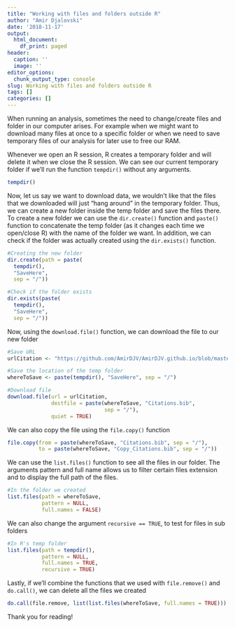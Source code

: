 ```yaml
---
title: "Working with files and folders outside R"
author: "Amir Djalovski"
date: '2018-11-17'
output:
  html_document:
    df_print: paged
header:
  caption: ''
  image: ''
editor_options:
  chunk_output_type: console
slug: Working with files and folders outside R
tags: []
categories: []
---
```


When running an analysis, sometimes the need to change/create files and folder in our computer arises. For example when we might want to download many files at once to a specific folder or when we need to save temporary files of our analysis for later use to free our RAM.

Whenever we open an R session, R creates a temporary folder and will delete it when we close the R session. We can see our current temporary folder if we'll run the function `tempdir()` without any arguments. 

```r

tempdir()

```

Now, let us say we want to download data, we wouldn’t like that the files that we downloaded will just “hang around” in the temporary folder. Thus, we can create a new folder inside the temp folder and save the files there. To create a new folder we can use the `dir.create()` function and `paste()` function to concatenate the temp folder (as it changes each time we open/close R) with the name of the folder we want. In addition, we can check if the folder was actually created using the `dir.exists()` function. 

```r

#Creating the new folder
dir.create(path = paste(
  tempdir(),
  "SaveHere", 
  sep = "/"))

#Check if the folder exists
dir.exists(paste(
  tempdir(),
  "SaveHere", 
  sep = "/"))

```

Now, using the `download.file()` function, we can download the file to our new folder
```r

#Save URL
urlCitation <- "https://github.com/AmirDJV/AmirDJV.github.io/blob/master/content/post/Converting_BibTeX_files_to_md_files/my_articles.bib"

#Save the location of the temp folder
whereToSave <- paste(tempdir(), "SaveHere", sep = "/")

#Download file
download.file(url = urlCitation,
              destfile = paste(whereToSave, "Citations.bib",
                               sep = "/"), 
              quiet = TRUE)

```


We can also copy the file using the `file.copy()` function 
```r

file.copy(from = paste(whereToSave, "Citations.bib", sep = "/"), 
          to = paste(whereToSave, "Copy_Citations.bib", sep = "/"))


```

We can use the `list.files()` function to see all the files in our folder. The arguments pattern and full name allows us to filter certain files extension and to display the full path of the files. 

```r

#In the folder we created
list.files(path = whereToSave,
           pattern = NULL,
           full.names = FALSE)

```

We can also change the argument `recursive == TRUE`, to test for files in sub folders

```r

#In R's temp folder
list.files(path = tempdir(),
           pattern = NULL,
           full.names = TRUE,
           recursive = TRUE)

```


Lastly, if we'll combine the functions that we used with `file.remove()` and `do.call()`, we can delete all the files we created

```r

do.call(file.remove, list(list.files(whereToSave, full.names = TRUE)))

```

Thank you for reading! 









